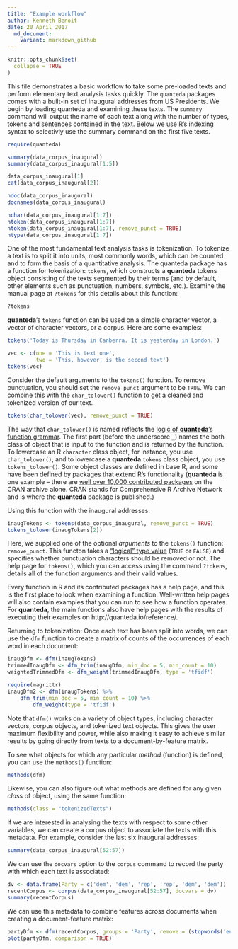 ```yaml
---
title: "Example workflow"
author: Kenneth Benoit
date: 20 April 2017
  md_document:
    variant: markdown_github
---
```


```r
knitr::opts_chunk$set(
  collapse = TRUE
)
```
This file demonstrates a basic workflow to take some pre-loaded texts and perform elementary text analysis tasks quickly. The `quanteda` packages comes with a built-in set of inaugural addresses from US Presidents. We begin by loading quanteda and examining these texts. The `summary` command will output the name of each text along with the number of types, tokens and sentences contained in the text. Below we use R's indexing syntax to selectivly use the summary command on the first five texts.

```R
require(quanteda)

summary(data_corpus_inaugural)
summary(data_corpus_inaugural[1:5])

data_corpus_inaugural[1]
cat(data_corpus_inaugural[2])

ndoc(data_corpus_inaugural)
docnames(data_corpus_inaugural)

nchar(data_corpus_inaugural[1:7])
ntoken(data_corpus_inaugural[1:7])
ntoken(data_corpus_inaugural[1:7], remove_punct = TRUE)
ntype(data_corpus_inaugural[1:7])
```

One of the most fundamental text analysis tasks is tokenization. To tokenize a text is to split it into units, most commonly words, which can be counted and to form the basis of a quantitative analysis. The quanteda package has a function for tokenization: `tokens`, which constructs a **quanteda** tokens object consisting of the texts segmented by their terms (and by default, other elements such as punctuation, numbers, symbols, etc.).  Examine the manual page at `?tokens` for this details about this function:

```R
?tokens
```

**quanteda**'s `tokens` function can be used on a simple character vector, a vector of character vectors, or a corpus. Here are some examples:

```r
tokens('Today is Thursday in Canberra. It is yesterday in London.')

vec <- c(one = 'This is text one', 
         two = 'This, however, is the second text')
tokens(vec)
```

Consider the default arguments to the `tokens()` function. To remove punctuation, you should set the `remove_punct` argument to be `TRUE`.  We can combine this with the `char_tolower()` function to get a cleaned and tokenized version of our text.

```r
tokens(char_tolower(vec), remove_punct = TRUE)
```
The way that `char_tolower()` is named reflects the [logic of **quanteda**'s function grammar](http://quanteda.io/articles/pkgdown_only/design.html).  The first part (before the underscore `_`) names the both class of object that is input to the function and is returned by the function.  To lowercase an R `character` class object, for instance, you use `char_tolower()`, and to lowercase a **quanteda** `tokens` class object, you use `tokens_tolower()`.  Some object classes are defined in base R, and some have been defined by packages that extend R's functionality (**quanteda** is one example -- there are [well over 10,000 contributed packages](https://cran.r-project.org/web/packages/) on the CRAN archive alone.  CRAN stands for Comprehensive R Archive Network and is where the **quanteda** package is published.)


Using this function with the inaugural addresses:

```r
inaugTokens <- tokens(data_corpus_inaugural, remove_punct = TRUE)
tokens_tolower(inaugTokens[2])
```

Here, we supplied one of the optional *arguments* to the `tokens()` function: `remove_punct`.  This functon takes a ["logical" type value](https://stat.ethz.ch/R-manual/R-devel/library/base/html/logical.html) (`TRUE` or `FALSE`) and specifies whether punctuation characters should be removed or not.  The help page for `tokens()`, which you can access using the command `?tokens`, details all of the function arguments and their valid values.  

Every function in R and its contributed packages has a help page, and this is the first place to look when examining a function.  Well-written help pages will also contain examples that you can run to see how a function operates.  For **quanteda**, the main functions also have help pages with the results of executing their examples on http://quanteda.io/reference/.

Returning to tokenization:
Once each text has been split into words, we can use the `dfm` function to create a matrix of counts of the occurrences of each word in each document:

```r
inaugDfm <- dfm(inaugTokens)
trimmedInaugDfm <- dfm_trim(inaugDfm, min_doc = 5, min_count = 10)
weightedTrimmedDfm <- dfm_weight(trimmedInaugDfm, type = 'tfidf')

require(magrittr)
inaugDfm2 <- dfm(inaugTokens) %>% 
    dfm_trim(min_doc = 5, min_count = 10) %>% 
        dfm_weight(type = 'tfidf')
```

Note that `dfm()` works on a variety of object types, including character vectors, corpus objects, and tokenized text objects.  This gives the user maximum flexibility and power, while also making it easy to achieve similar results by going directly from texts to a document-by-feature matrix.

To see what objects for which any particular *method* (function) is defined, you can use the `methods()` function:
```r
methods(dfm)
```

Likewise, you can also figure out what methods are defined for any given *class* of object, using the same function:
```r
methods(class = "tokenizedTexts")
```

If we are interested in analysing the texts with respect to some other variables, we can create a corpus object to associate the texts with this metadata. For example, consider the last six inaugural addresses:

```r
summary(data_corpus_inaugural[52:57])
```
We can use the `docvars` option to the `corpus` command to record the party with which each text is associated:

```r
dv <- data.frame(Party = c('dem', 'dem', 'rep', 'rep', 'dem', 'dem'))
recentCorpus <- corpus(data_corpus_inaugural[52:57], docvars = dv)
summary(recentCorpus)
```

We can use this metadata to combine features across documents when creating a document-feature matrix:
```r
partyDfm <- dfm(recentCorpus, groups = 'Party', remove = (stopwords('english')))
plot(partyDfm, comparison = TRUE)
```
